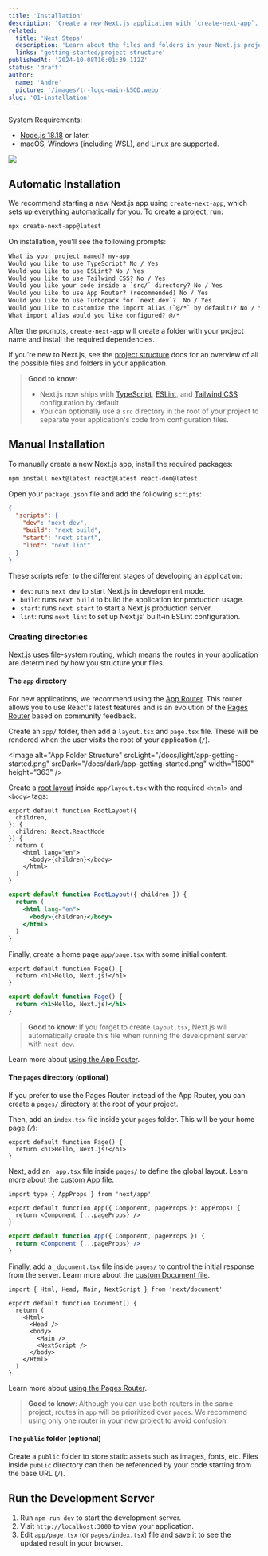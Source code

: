 ```yaml
---
title: 'Installation'
description: 'Create a new Next.js application with `create-next-app`. Set up TypeScript, styles, and configure your `next.config.js` file.'
related:
  title: 'Next Steps'
  description: 'Learn about the files and folders in your Next.js project.'
  links: 'getting-started/project-structure'
publishedAt: '2024-10-08T16:01:39.112Z'
status: 'draft'
author:
  name: 'Andre'
  picture: '/images/tr-logo-main-k5OD.webp'
slug: '01-installation'
---
```


System Requirements:

- [Node.js 18.18](https://nodejs.org/) or later.
- macOS, Windows (including WSL), and Linux are supported.

![](/images/close-Y3MT.webp)

## Automatic Installation

We recommend starting a new Next.js app using `create-next-app`, which sets up everything automatically for you. To create a project, run:

```bash
npx create-next-app@latest
```

On installation, you'll see the following prompts:

```txt
What is your project named? my-app
Would you like to use TypeScript? No / Yes
Would you like to use ESLint? No / Yes
Would you like to use Tailwind CSS? No / Yes
Would you like your code inside a `src/` directory? No / Yes
Would you like to use App Router? (recommended) No / Yes
Would you like to use Turbopack for `next dev`?  No / Yes
Would you like to customize the import alias (`@/*` by default)? No / Yes
What import alias would you like configured? @/*
```

After the prompts, `create-next-app` will create a folder with your project name and install the required dependencies.

If you're new to Next.js, see the [project structure](/docs/getting-started/project-structure) docs for an overview of all the possible files and folders in your application.

> **Good to know**:
>
> - Next.js now ships with [TypeScript](/docs/app/building-your-application/configuring/typescript), [ESLint](/docs/app/building-your-application/configuring/eslint), and [Tailwind CSS](/docs/app/building-your-application/styling/tailwind-css) configuration by default.
> - You can optionally use a `src` directory in the root of your project to separate your application's code from configuration files.

## Manual Installation

To manually create a new Next.js app, install the required packages:

```bash
npm install next@latest react@latest react-dom@latest
```

Open your `package.json` file and add the following `scripts`:

```json
{
  "scripts": {
    "dev": "next dev",
    "build": "next build",
    "start": "next start",
    "lint": "next lint"
  }
}
```

These scripts refer to the different stages of developing an application:

- `dev`: runs `next dev` to start Next.js in development mode.
- `build`: runs `next build` to build the application for production usage.
- `start`: runs `next start` to start a Next.js production server.
- `lint`: runs `next lint` to set up Next.js' built-in ESLint configuration.

### Creating directories

Next.js uses file-system routing, which means the routes in your application are determined by how you structure your files.

#### The `app` directory

For new applications, we recommend using the [App Router](/docs/app). This router allows you to use React's latest features and is an evolution of the [Pages Router](/docs/pages) based on community feedback.

Create an `app/` folder, then add a `layout.tsx` and `page.tsx` file. These will be rendered when the user visits the root of your application (`/`).

&lt;Image alt="App Folder Structure" srcLight="/docs/light/app-getting-started.png" srcDark="/docs/dark/app-getting-started.png" width="1600" height="363" /&gt;

Create a [root layout](/docs/app/building-your-application/routing/layouts-and-templates#root-layout-required) inside `app/layout.tsx` with the required `<html>` and `<body>` tags:

```tsx
export default function RootLayout({
  children,
}: {
  children: React.ReactNode
}) {
  return (
    <html lang="en">
      <body>{children}</body>
    </html>
  )
}
```

```jsx
export default function RootLayout({ children }) {
  return (
    <html lang="en">
      <body>{children}</body>
    </html>
  )
}
```

Finally, create a home page `app/page.tsx` with some initial content:

```tsx
export default function Page() {
  return <h1>Hello, Next.js!</h1>
}
```

```jsx
export default function Page() {
  return <h1>Hello, Next.js!</h1>
}
```

> **Good to know**: If you forget to create `layout.tsx`, Next.js will automatically create this file when running the development server with `next dev`.

Learn more about [using the App Router](/docs/app/building-your-application/routing/defining-routes).

#### The `pages` directory (optional)

If you prefer to use the Pages Router instead of the App Router, you can create a `pages/` directory at the root of your project.

Then, add an `index.tsx` file inside your `pages` folder. This will be your home page (`/`):

```tsx
export default function Page() {
  return <h1>Hello, Next.js!</h1>
}
```

Next, add an `_app.tsx` file inside `pages/` to define the global layout. Learn more about the [custom App file](/docs/pages/building-your-application/routing/custom-app).

```tsx
import type { AppProps } from 'next/app'

export default function App({ Component, pageProps }: AppProps) {
  return <Component {...pageProps} />
}
```

```jsx
export default function App({ Component, pageProps }) {
  return <Component {...pageProps} />
}
```

Finally, add a `_document.tsx` file inside `pages/` to control the initial response from the server. Learn more about the [custom Document file](/docs/pages/building-your-application/routing/custom-document).

```tsx
import { Html, Head, Main, NextScript } from 'next/document'

export default function Document() {
  return (
    <Html>
      <Head />
      <body>
        <Main />
        <NextScript />
      </body>
    </Html>
  )
}
```

Learn more about [using the Pages Router](/docs/pages/building-your-application/routing/pages-and-layouts).

> **Good to know**: Although you can use both routers in the same project, routes in `app` will be prioritized over `pages`. We recommend using only one router in your new project to avoid confusion.

#### The `public` folder (optional)

Create a `public` folder to store static assets such as images, fonts, etc. Files inside `public` directory can then be referenced by your code starting from the base URL (`/`).

## Run the Development Server

1. Run `npm run dev` to start the development server.
2. Visit `http://localhost:3000` to view your application.
3. Edit `app/page.tsx` (or `pages/index.tsx`) file and save it to see the updated result in your browser.
